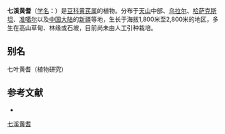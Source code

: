 {{Speciesbox
| name = 七溪黄耆
| status = 
| status_system = 
| image =
| genus = Astragalus
| species = heptapotamicus
| authority = Sumn.
}}

'''七溪黄耆'''（[[学名|学名]]：{{lang|la|''Astragalus heptapotamicus''}}）是[[豆科|豆科]][[黄芪属|黄芪属]]的植物。分布于[[天山|天山]]中部、[[乌拉尔|乌拉尔]]、[[哈萨克斯坦|哈萨克斯坦]]、[[准噶尔|准噶尔]]以及[[中国大陆|中国大陆]]的[[新疆|新疆]]等地，生长于海拔1,800米至2,800米的地区，多生在高山草甸、林缘或石坡，目前尚未由人工引种栽培。

== 别名 ==
七叶黄耆（植物研究）

== 参考文献 ==
<div class="references-small">
* {{cite web| url =http://www.bioinfo.cn/db05/KmzwSpecies.php?action=view&id=15713| title =七溪黄耆| work =《中国高等植物数据库全库》| publisher =中国科学院微生物研究所| author =昆明植物研究所| accessdate =2009-02-21| deadurl =yes| archiveurl =https://web.archive.org/web/20160305045839/http://www.bioinfo.cn/db05/KmzwSpecies.php?action=view&id=15713| archivedate =2016-03-05}}
</div>
{{Taxonbar|from=Q10864689}}

[[Category:黄芪属|七溪黄耆]]


{{植物小作品}}
